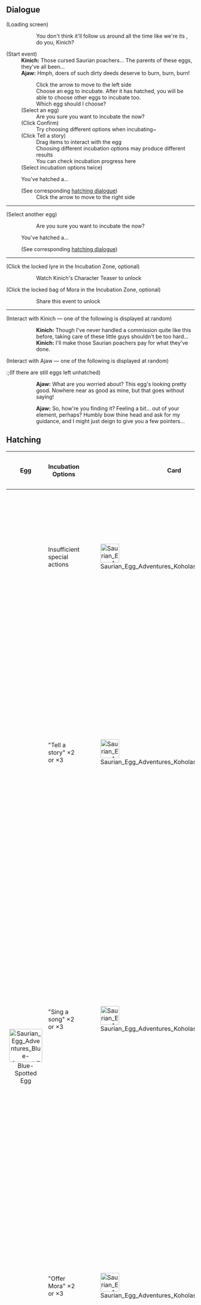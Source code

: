 {{Event Tabs}}
==Dialogue==
{{Dialogue Start}}
;(Loading screen)
::You don't think it'll follow us around all the time like we're its {{sic|Mom}}, do you, Kinich?

;(Start event)
:'''Kinich:''' Those cursed Saurian poachers... The parents of these eggs, they've all been...
:'''Ajaw:''' Hmph, doers of such dirty deeds deserve to burn, burn, burn!
::Click the arrow to move to the left side
::<!--Ajaw-->Choose an egg to incubate. After it has hatched, you will be able to choose other eggs to incubate too.
::Which egg should I choose?
:;(Select an egg)
::Are you sure you want to incubate the {{Color|#28A597|<Egg>}} now?
:;(Click Confirm)
::<!--Ajaw-->Try choosing different options when incubating~
:;(Click Tell a story)
::<!--Ajaw-->Drag items to interact with the egg
::Choosing different incubation options may produce different results
::<!--Ajaw-->You can check incubation progress here
:;(Select incubation options twice)
:You've hatched a...
:;(See corresponding [[#Hatching|hatching dialogue]])
::Click the arrow to move to the right side
----
;(Select another egg)
::Are you sure you want to incubate the {{Color|#28A597|<Egg>}} now?
:;(Click Confirm)
:;(Select incubation options three times)
:You've hatched a... 
:;(See corresponding [[#Hatching|hatching dialogue]])
----
;(Click the locked lyre in the Incubation Zone, optional)
::Watch Kinich's Character Teaser to unlock {{Color|#28A597|"Sing a song"}}

;(Click the locked bag of Mora in the Incubation Zone, optional)
::Share this event to unlock {{Color|#28A597|"Offer Mora"}}
----
;(Interact with Kinich &mdash; one of the following is displayed at random)
::'''Kinich:''' Though I've never handled a commission quite like this before, taking care of these little guys shouldn't be too hard...
::'''Kinich:''' I'll make those Saurian poachers pay for what they've done.
:;(If the player has hatched three or more eggs)
:::'''Kinich:''' Shall I feed them meat, or go pick them some fruit?

;(Interact with Ajaw &mdash; one of the following is displayed at random)
:;(If there are still eggs left unhatched)
:::'''Ajaw:''' What are you worried about? This egg's looking pretty good. Nowhere near as good as mine, but that goes without saying!
::'''Ajaw:''' So, how're you finding it? Feeling a bit... out of your element, perhaps? Humbly bow thine head and ask for my guidance, and I might just deign to give you a few pointers...
:;(If the player has hatched three or more eggs)
:::'''Ajaw:''' You're so kind and patient with them, but so mean and harsh with me... Hmph!
{{Dialogue End}}

==Hatching==
{| class=wikitable
! Egg !! Incubation Options !! Card !! Hatching and Interaction Dialogue
|-
| rowspan=5 style="text-align:center;" | [[File:Saurian Egg Adventures Blue-Spotted Egg.png|88px]]<br>Blue-Spotted Egg
| Insufficient special actions
| [[File:Saurian Egg Adventures Koholasaurus Normal.png|50px]]
| {{Dialogue Start}}
;(After hatching the egg)
:You've hatched a... {{Color|bp|Baby Koholasaurus: Outstandingly Ordinary!}}
:'''Ajaw:''' You must have botched the incubation, seems pretty average to me.
:'''Kinich:''' Way better than you already, if you ask me.
{{Dialogue End}}
|-
| "Tell a story" &times;2 or &times;3
| [[File:Saurian Egg Adventures Koholasaurus Read.png|50px]]
| {{Dialogue Start}}
;(After hatching the egg)
:You've hatched a... {{Color|bp|Baby Koholasaurus: Hooked on Horror Stories!}}
:'''Ajaw:''' Hehehe, little guy, hear me out...<br>While Kinich has let his guard down, why don't we take this change to&mdash;
:'''Kinich:''' I can hear every syllable.<br><br>
;(Interact with the Baby Koholasaurus{{Colon}} Hooked on Horror Stories)
:'''Ajaw:''' Hehehe, the scariest monster of all is standing right in front of you, little guy.
{{Dialogue End}}
|-
| "Sing a song" &times;2 or &times;3
| [[File:Saurian Egg Adventures Koholasaurus Sing.png|50px]]
| {{Dialogue Start}}
;(After hatching the egg)
:You've hatched a... {{Color|bp|Baby Koholasaurus: Angelic Voice!}}
:'''Ajaw:''' You sure there hasn't been some kind of mistake? Someone like you raising something with such a good voice?
:'''Kinich:''' That's rich coming from you. Not exactly an opera singer yourself, are you?<br><br>
;(Interact with the Baby Koholasaurus{{Colon}} Angelic Voice)
:'''Kinich:''' He might be better suited to living with the tribe, rather than out there in the wild.
{{Dialogue End}}
|-
| "Offer Mora" &times;2 or &times;3
| [[File:Saurian Egg Adventures Koholasaurus Mora.png|50px]]
| {{Dialogue Start}}
;(After hatching the egg)
:You've hatched a... {{Color|bp|Baby Koholasaurus: Apparently Averse to Mora!}}
:'''Kinich:''' He doesn't seem to like Mora in the slightest...
:'''Ajaw:''' I don't think he's as indifferent as he's letting on. Might turn out to be just as hungry for Mora as you are.<br><br>
;(Interact with the Baby Koholasaurus{{Colon}} Apparently Averse to Mora)
:'''Kinich:''' Maybe we should bring him along on a commission sometime.
{{Dialogue End}}
|-
| "Tell a story" &times;1<br>"Sing a song" &times;1<br>"Offer Mora" &times;1
| [[File:Saurian Egg Adventures Koholasaurus Special.png|50px]]
| {{Dialogue Start}}
;(After hatching the egg)
:You've hatched a... {{Color|bp|Baby Koholasaurus: Reads People Like Books!}}
:'''Ajaw:''' So wise at such a young age... Who did he learn it all from?
:'''Kinich:''' Who knows, maybe it's just natural talent?<br><br>
;(Interact with the Baby Koholasaurus{{Colon}} Reads People Like Books)
:'''Ajaw:''' If I had me a servant like this, you'd be out of a job, Kinich.
{{Dialogue End}}
|-
| rowspan=5 style="text-align:center;" | [[File:Saurian Egg Adventures Green-Spotted Egg.png|88px]]<br>Green-Spotted Egg
| Insufficient special actions
| [[File:Saurian Egg Adventures Yumkasaurus Normal.png|50px]]
| {{Dialogue Start}}
;(After hatching the egg)
:You've hatched a... {{Color|bp|Baby Yumkasaurus: Astoundingly Average!}}
:'''Ajaw:''' I've never seen something so shockingly mediocre. Next!
:'''Kinich:''' He just needs time to grow.
{{Dialogue End}}
|-
| "Tell a story" &times;2 or &times;3
| [[File:Saurian Egg Adventures Yumkasaurus Read.png|50px]]
| {{Dialogue Start}}
;(After hatching the egg)
:You've hatched a... {{Color|bp|Baby Yumkasaurus: Avid for Adventure Stories!}}
:'''Ajaw:''' What should we do!? He's saying he wants to go find a hero, challenge them to a duel, then become the mightiest, most wicked Saurian in all of Natlan!
:'''Kinich:''' Don't look at me. You're the one with the most experience in such things, aren't you?<br><br>
;(Interact with the Baby Yumkasaurus{{Colon}} Avid for Adventure Stories)
:'''Ajaw:''' Why is it my turn again to tell the stories today?
{{Dialogue End}}
|-
| "Sing a song" &times;2 or &times;3
| [[File:Saurian Egg Adventures Yumkasaurus Sing.png|50px]]
| {{Dialogue Start}}
;(After hatching the egg)
:You've hatched a... {{Color|bp|Baby Yumkasaurus: Musical Genius!}}
:'''Kinich:''' What other percussion instruments could we give him to play with...<br>Maybe we should ask Mualani
:'''Ajaw:''' I think your skull would work just fine.<br>Let me just give it a quick tap to see if it's hollow inside! Hehehe...<br><br>
;(Interact with the Baby Yumkasaurus{{Colon}} Musical Genius)
:'''Kinich:''' I made an instrument out of stone. Should we let him try it out?
{{Dialogue End}}
|-
| "Offer Mora" &times;2 or &times;3
| [[File:Saurian Egg Adventures Yumkasaurus Mora.png|50px]]
| {{Dialogue Start}}
;(After hatching the egg)
:You've hatched a... {{Color|bp|Baby Yumkasaurus: Business Savvy!}}
:'''Ajaw:''' Don't worry, buddy. Just do what I say... I guarantee you'll make a killing!
:'''Kinich:''' Why was I under the impression that you thought Mora was just a "pile of garbage"?<br><br>
;(Interact with the Baby Yumkasaurus{{Colon}} Business Savvy)
:'''Ajaw:''' I think it's better at making money than you are, Kinich...
{{Dialogue End}}
|-
| "Tell a story" &times;1<br>"Sing a song" &times;1<br>"Offer Mora" &times;1
| [[File:Saurian Egg Adventures Yumkasaurus Special.png|50px]]
| {{Dialogue Start}}
;(After hatching the egg)
:You've hatched a... {{Color|bp|Baby Yumkasaurus: Whelp of Many Talents!}}
:'''Ajaw:''' Hehe, such a talented young hatchling should really be mine to command as I wish!<br><br>
;(Interact with the Baby Yumkasaurus{{Colon}} Whelp of Many Talents)
:'''Kinich:''' I'm starting to regret making a pact with that bozo.
{{Dialogue End}}
|-
| rowspan=5 style="text-align:center;" | [[File:Saurian Egg Adventures Brown-Spotted Egg.png|88px]]<br>Brown-Spotted Egg
| Insufficient special actions
| [[File:Saurian Egg Adventures Tepetlisaurus Normal.png|50px]]
| {{Dialogue Start}}
;(After hatching the egg)
:You've hatched a... {{Color|bp|Baby Tepetlisaurus: Exceptionally Unexceptional!}}
:'''Ajaw:''' Something doesn't seem quite right, Kinich. You weren't slacking off when you were supposed to be looking after him, were you?
:'''Kinich:''' All I wanted was for him to grow up healthy, and I think we've achieved that target. As for slacking off... I think we all know who's the one that's guilty of that.
{{Dialogue End}}
|-
| "Tell a story" &times;2 or &times;3
| [[File:Saurian Egg Adventures Tepetlisaurus Read.png|50px]]
| {{Dialogue Start}}
;(After hatching the egg)
:You've hatched a... {{Color|bp|Baby Tepetlisaurus: Lover of Love Stories!}}
:'''Ajaw:''' *ahem* Before you stands the dashingly handsome Almighty Dragonlord, K'uhul Ajaw! Try not to fall in love with me, just you try!
:'''Kinich:''' Just ignore him. Let's continue with the story...<br><br>
;(Interact with the Baby Tepetlisaurus{{Colon}} Lover of Love Stories)
:'''Kinich:''' Don't get too close to Ajaw. He's not a good dragon.
{{Dialogue End}}
|-
| "Sing a song" &times;2 or &times;3
| [[File:Saurian Egg Adventures Tepetlisaurus Sing.png|50px]]
| {{Dialogue Start}}
;(After hatching the egg)
:You've hatched a... {{Color|bp|Baby Tepetlisaurus: Booming Rawr!}}
:'''Ajaw:''' Huh, what the... I think I've lost my hearing!?
:'''Kinich:''' Now you mention it, I've genuinely never figured out where your ears are supposed to be.<br><br>
;(Interact with the Baby Tepetlisaurus{{Colon}} Booming Rawr)
:'''Ajaw:''' Looks like Kinich is on the verge of losing his hearing, and I haven't even lifted a... Ahhh, my ears!
{{Dialogue End}}
|-
| "Offer Mora" &times;2 or &times;3
| [[File:Saurian Egg Adventures Tepetlisaurus Mora.png|50px]]
| {{Dialogue Start}}
;(After hatching the egg)
:You've hatched a... {{Color|bp|Baby Tepetlisaurus: Hoarder of Rare Ores!}}
:'''Ajaw:''' Whoa, that's a rare ore he's got there! Does that mean we finally get to eat something other than fruit for our next meal?
:'''Kinich:''' He gets meat, you get fruit.<br><br>
;(Interact with the Baby Tepetlisaurus{{Colon}} Hoarder of Rare Ores)
:'''Ajaw:''' Look at all this treasure! C'mon, surely you can spare SOMETHING for me! I could make myself a big, sparkling necklace, hehe...
{{Dialogue End}}
|-
| "Tell a story" &times;1<br>"Sing a song" &times;1<br>"Offer Mora" &times;1
| [[File:Saurian Egg Adventures Tepetlisaurus Special.png|50px]]
| {{Dialogue Start}}
;(After hatching the egg)
:You've hatched a... {{Color|bp|Baby Tepetlisaurus: The Great All-Seer!}}
:'''Ajaw:''' Why does it always feel like he's looking at me strangely...
:'''Kinich:''' He's probably wondering why you're so noisy.<br><br>
;(Interact with the Baby Tepetlisaurus{{Colon}} The Great All-Seer)
:'''Ajaw:''' Every time it looks at me, I get chills down my spine!
{{Dialogue End}}
|-
| style="text-align:center;" | [[File:Saurian Egg Adventures Egg of Unknown Origin.png|56px]]<br>Egg of Unknown Origin
| Any
| [[File:Saurian Egg Adventures Crocodile.png|50px]]
| {{Dialogue Start}}
;(After hatching the egg)
:You've hatched a... {{Color|bp|Baby Crocodile ?}}
:'''Ajaw:''' How did this little rascal manage to sneak its way in here?
:'''Kinich:''' ......
{{Dialogue End}}
|-
| style="text-align:center;" | [[File:Saurian Egg Adventures Smallest Egg.png|30px]]<br>Smallest egg
| Any
| [[File:Saurian Egg Adventures Pigeon.png|50px]]
| {{Dialogue Start}}
;(After hatching the egg)
:{{Color|bp|Huh? Where did this pigeon come from?}}
:'''Ajaw:''' Didn't I tell you from the very start that such a small egg couldn't possibly be a Saurian's? You complete and utter lizard brain!
:'''Kinich:''' ......
{{Dialogue End}}
|}

[[ru:Приключения яйца завриана/История]]
[[vi:Chuyến Mạo Hiểm Của Trứng Saurian/Cốt Truyện]]